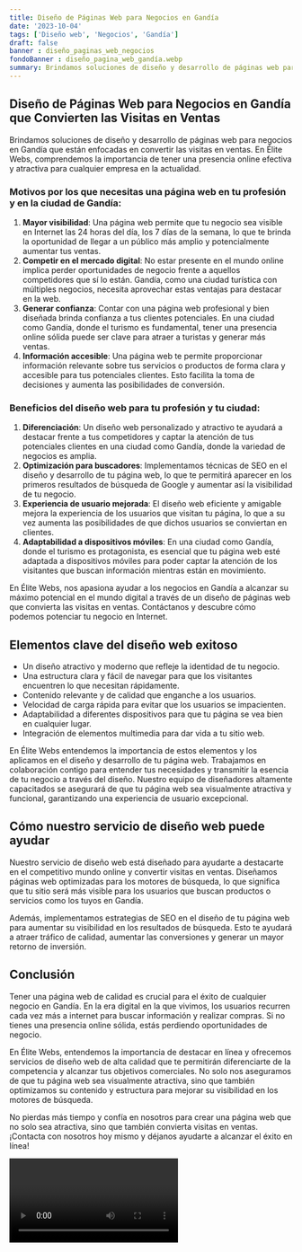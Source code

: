 ```yaml
---
title: Diseño de Páginas Web para Negocios en Gandía
date: '2023-10-04'
tags: ['Diseño web', 'Negocios', 'Gandía']
draft: false
banner : diseño_paginas_web_negocios
fondoBanner : diseño_pagina_web_gandía.webp
summary: Brindamos soluciones de diseño y desarrollo de páginas web para negocios en Gandía que están enfocadas en convertir las visitas en ventas. En Élite Webs, comprendemos la importancia de tener una presencia online efectiva y atractiva para cualquier empresa en la actualidad. 
---
```


## Diseño de Páginas Web para Negocios en Gandía que Convierten las Visitas en Ventas

Brindamos soluciones de diseño y desarrollo de páginas web para negocios en Gandía que están enfocadas en convertir las visitas en ventas. En Élite Webs, comprendemos la importancia de tener una presencia online efectiva y atractiva para cualquier empresa en la actualidad. 

### Motivos por los que necesitas una página web en tu profesión y en la ciudad de Gandía:

1. **Mayor visibilidad**: Una página web permite que tu negocio sea visible en Internet las 24 horas del día, los 7 días de la semana, lo que te brinda la oportunidad de llegar a un público más amplio y potencialmente aumentar tus ventas.
2. **Competir en el mercado digital**: No estar presente en el mundo online implica perder oportunidades de negocio frente a aquellos competidores que sí lo están. Gandía, como una ciudad turística con múltiples negocios, necesita aprovechar estas ventajas para destacar en la web.
3. **Generar confianza**: Contar con una página web profesional y bien diseñada brinda confianza a tus clientes potenciales. En una ciudad como Gandía, donde el turismo es fundamental, tener una presencia online sólida puede ser clave para atraer a turistas y generar más ventas.
4. **Información accesible**: Una página web te permite proporcionar información relevante sobre tus servicios o productos de forma clara y accesible para tus potenciales clientes. Esto facilita la toma de decisiones y aumenta las posibilidades de conversión.

### Beneficios del diseño web para tu profesión y tu ciudad:

1. **Diferenciación**: Un diseño web personalizado y atractivo te ayudará a destacar frente a tus competidores y captar la atención de tus potenciales clientes en una ciudad como Gandía, donde la variedad de negocios es amplia.
2. **Optimización para buscadores**: Implementamos técnicas de SEO en el diseño y desarrollo de tu página web, lo que te permitirá aparecer en los primeros resultados de búsqueda de Google y aumentar así la visibilidad de tu negocio.
3. **Experiencia de usuario mejorada**: El diseño web eficiente y amigable mejora la experiencia de los usuarios que visitan tu página, lo que a su vez aumenta las posibilidades de que dichos usuarios se conviertan en clientes.
4. **Adaptabilidad a dispositivos móviles**: En una ciudad como Gandía, donde el turismo es protagonista, es esencial que tu página web esté adaptada a dispositivos móviles para poder captar la atención de los visitantes que buscan información mientras están en movimiento.

En Élite Webs, nos apasiona ayudar a los negocios en Gandía a alcanzar su máximo potencial en el mundo digital a través de un diseño de páginas web que convierta las visitas en ventas. Contáctanos y descubre cómo podemos potenciar tu negocio en Internet.

<GifSeo />

<Cta />

## Elementos clave del diseño web exitoso

- Un diseño atractivo y moderno que refleje la identidad de tu negocio.
- Una estructura clara y fácil de navegar para que los visitantes encuentren lo que necesitan rápidamente.
- Contenido relevante y de calidad que enganche a los usuarios.
- Velocidad de carga rápida para evitar que los usuarios se impacienten.
- Adaptabilidad a diferentes dispositivos para que tu página se vea bien en cualquier lugar.
- Integración de elementos multimedia para dar vida a tu sitio web.

En Élite Webs entendemos la importancia de estos elementos y los aplicamos en el diseño y desarrollo de tu página web. Trabajamos en colaboración contigo para entender tus necesidades y transmitir la esencia de tu negocio a través del diseño. Nuestro equipo de diseñadores altamente capacitados se asegurará de que tu página web sea visualmente atractiva y funcional, garantizando una experiencia de usuario excepcional.

## Cómo nuestro servicio de diseño web puede ayudar

Nuestro servicio de diseño web está diseñado para ayudarte a destacarte en el competitivo mundo online y convertir visitas en ventas. Diseñamos páginas web optimizadas para los motores de búsqueda, lo que significa que tu sitio será más visible para los usuarios que buscan productos o servicios como los tuyos en Gandía.

Además, implementamos estrategias de SEO en el diseño de tu página web para aumentar su visibilidad en los resultados de búsqueda. Esto te ayudará a atraer tráfico de calidad, aumentar las conversiones y generar un mayor retorno de inversión.

## Conclusión

Tener una página web de calidad es crucial para el éxito de cualquier negocio en Gandía. En la era digital en la que vivimos, los usuarios recurren cada vez más a internet para buscar información y realizar compras. Si no tienes una presencia online sólida, estás perdiendo oportunidades de negocio.

En Élite Webs, entendemos la importancia de destacar en línea y ofrecemos servicios de diseño web de alta calidad que te permitirán diferenciarte de la competencia y alcanzar tus objetivos comerciales. No solo nos aseguramos de que tu página web sea visualmente atractiva, sino que también optimizamos su contenido y estructura para mejorar su visibilidad en los motores de búsqueda.

No pierdas más tiempo y confía en nosotros para crear una página web que no solo sea atractiva, sino que también convierta visitas en ventas. ¡Contacta con nosotros hoy mismo y déjanos ayudarte a alcanzar el éxito en línea!

<Video />

<CtaBot job='Negocios' city='Gandía'/>

<Gmaps query='Gandía+españa+maps' />